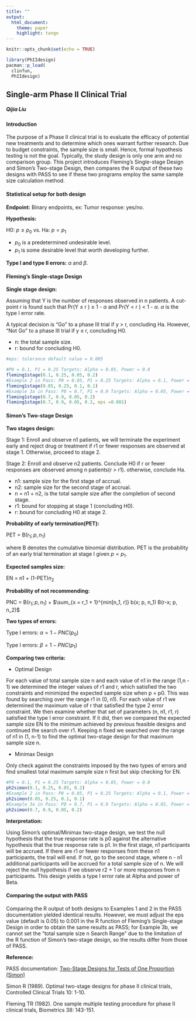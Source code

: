 ---
title: "" 
output: 
  html_document:
    theme: paper
    highlight: tango
---
 
```{r setup, include=FALSE}
knitr::opts_chunk$set(echo = TRUE)

library(PhIIdesign)
pacman::p_load(
  clinfun,      
  PhIIdesign)
```

## Single-arm Phase II Clinical Trial

##### Qijia Liu

#### Introduction

The purpose of a Phase II clinical trial is to evaluate the efficacy of potential new treatments and to determine which ones warrant further research. Due to budget constraints, the sample size is small. Hence, formal hypothesis testing is not the goal. Typically, the study design is only one arm and no comparison group. This project introduces Fleming's Single-stage Design and Simon's Two-stage Design, then compares the R output of these two designs with PASS to see if these two programs employ the same sample size calculation method.
 

#### Statistical setup for both design

**Endpoint:** Binary endpoints, ex: Tumor response: yes/no.

**Hypothesis:**

H0: $p \le p_0$ vs. Ha: $p = p_1$

* $p_0$ is a predetermined undesirable level. 
* $p_1$ is some desirable level that worth developing further.
      
**Type I and type II errors:** $\alpha$ and $\beta$.


#### Fleming’s Single-stage Design

**Single stage design:**  

Assuming that Y is the number of responses observed in n patients. A cut-point r is found such that Pr(Y ≤ r ) ≥ 1 - $\alpha$ and Pr(Y < r ) < 1 - $\alpha$. $\alpha$ is the type I error rate.

A typical decision is “Go” to a phase III trial if y > r, concluding Ha. However, “Not Go” to a phase III trial if y ≤ r, concluding H0.

* n: the total sample size.    
* r: bound for concluding H0.

```{r}
#eps: tolerance default value = 0.005

#P0 = 0.1, P1 = 0.25 Targets: Alpha = 0.05, Power = 0.8
fleming1stage(0.1, 0.25, 0.05, 0.2)
#Example 2 in Pass: P0 = 0.05, P1 = 0.25 Targets: Alpha = 0.1, Power = 0.9
fleming1stage(0.05, 0.25, 0.1, 0.1)
#Example 3a in Pass: P0 = 0.7, P1 = 0.9 Targets: Alpha = 0.05, Power = 0.8
fleming1stage(0.7, 0.9, 0.05, 0.2)
fleming1stage(0.7, 0.9, 0.05, 0.2, eps =0.001)

```


#### Simon’s Two-stage Design

**Two stages design:**  

Stage 1: Enroll and observe n1 patients, we will terminate the experiment early and reject drug or treatment if r1 or fewer responses are observed at stage 1. Otherwise, proceed to stage 2.

Stage 2: Enroll and observe n2 patients. Conclude H0 if r or fewer responses are observed among n patients(r > r1). otherwise, conclude Ha.

* n1: sample size for the first stage of accrual.      
* n2: sample size for the second stage of accrual.        
* n = n1 + n2, is the total sample size after the completion of second stage.        
* r1: bound for stopping at stage 1 (concluding H0).    
* r: bound for concluding H0 at stage 2.     

**Probability of early termination(PET):**

PET = B($r_1; p, n_1$)

where B denotes the cumulative binomial distribution. PET is the probability of an early trial termination at stage I given $p = p_1.$

**Expected samples size:**

EN = n1 + (1-PET)$n_2$ 

**Probability of not recommending:**

PNC = B($r_1; p, n_1$) + $\sum_{x = r_1 + 1}^{min[n_1, r]} b(x; p, n_1) B(r-x; p, n_2)$

**Two types of errors:**

Type I errors: $\alpha = 1 - PNC(p_0)$

Type I errors: $\beta = 1 - PNC(p_1)$


**Comparing two criteria:**

* Optimal Design

For each value of total sample size n and each value of n1 in the range (1,n - 1) we determined the integer values of r1 and r, which satisfied the two constraints and minimized the expected sample size when p = p0. This was found by searching over the range r1 in (0, n1). For each value of r1 we determined the maximum value of r that satisfied the type 2 error constraint. We then examine whether that set of parameters (n, n1, r1, r) satisfied the type I error constraint. If it did, then we compared the expected sample size EN to the minimum achieved by previous feasible designs and continued the search over r1. Keeping n fixed we searched over the range of n1 in (1, n-1) to find the optimal two-stage design for that maximum sample size n.

* Minimax Design

Only check against the constraints imposed by the two types of errors and find smallest total maximum sample size n first but skip checking for EN. 

```{r}
#P0 = 0.1, P1 = 0.25 Targets: Alpha = 0.05, Power = 0.8
ph2simon(0.1, 0.25, 0.05, 0.2)
#Example 2 in Pass: P0 = 0.05, P1 = 0.25 Targets: Alpha = 0.1, Power = 0.9
ph2simon(0.05, 0.25, 0.1, 0.1)
#Example 3a in Pass: P0 = 0.7, P1 = 0.9 Targets: Alpha = 0.05, Power = 0.8
ph2simon(0.7, 0.9, 0.05, 0.2)

```

**Interpretation:**

Using Simon's optimal/Minimax two-stage design, we test the null hypothesis that the true response rate is p0 against the alternative hypothesis that the true response rate is p1. In the first stage, n1 participants will be accrued. If there are r1 or fewer responses from these n1 participants, the trail will end. If not, go to the second stage, where n - n1 additional participants will be accrued for a total sample size of n. We will reject the null hypothesis if we observe r2 + 1 or more responses from n participants. This design yields a type I error rate at Alpha and power of Beta.
     
     
#### Comparing the output with PASS

Comparing the R output of both designs to Examples 1 and 2 in the PASS documentation yielded identical results. However, we must adjust the eps value (default is 0.05) to 0.001 in the R function of Fleming's Single-stage Design in order to obtain the same results as PASS; for Example 3b, we cannot set the "total sample size n Search Range" due to the limitation of the R function of Simon's two-stage design, so the results differ from those of PASS.
    
    
**Reference:** 

PASS documentation: [Two-Stage Designs for Tests of One
Proportion (Simon)](https://ncss-wpengine.netdna-ssl.com/wp-content/themes/ncss/pdf/Procedures/PASS/Two-Stage_Designs_for_Tests_of_One_Proportion-Simon.pdf)

Simon R (1989). Optimal two-stage designs for phase II clinical trials, Controlled Clinical Trials 10: 1-10.        
  
Fleming TR (1982). One sample multiple testing procedure for phase II clinical trials, Biometrics 38: 143-151.


